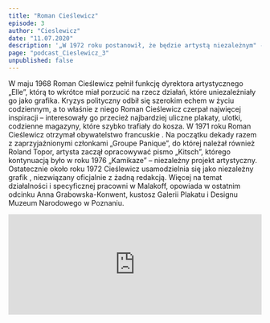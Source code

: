 ```yaml
---
title: "Roman Cieślewicz"
episode: 3
author: "Cieslewicz"
date: "11.07.2020"
description: '„W 1972 roku postanowił, że będzie artystą niezależnym" - mówi Anna Grabowska-Konwent, kustosz Galerii Plakatu i Designu Muzeum Narodowego w Poznaniu.'
page: "podcast_Cieslewicz_3"
unpublished: false
---
```


W maju 1968 Roman Cieślewicz pełnił funkcję dyrektora artystycznego
„Elle”, którą to wkrótce miał porzucić na rzecz działań, które
uniezależniały go jako grafika. Kryzys polityczny odbił się szerokim
echem w życiu codziennym, a to właśnie z niego Roman Cieślewicz czerpał
najwięcej inspiracji – interesowały go przecież najbardziej uliczne
plakaty, ulotki, codzienne magazyny, które szybko trafiały do kosza. W
1971 roku Roman Cieślewicz otrzymał obywatelstwo francuskie . Na
początku dekady razem z zaprzyjaźnionymi członkami „Groupe Panique”, do
której należał również Roland Topor, artysta zaczął opracowywać pismo
„Kitsch”, którego kontynuacją było w roku 1976 „Kamikaze” – niezależny
projekt artystyczny. Ostatecznie około roku 1972 Cieślewicz
usamodzielnia się jako niezależny grafik , niezwiązany oficjalnie z
żadną redakcją. Więcej na temat działalności i specyficznej pracowni w
Malakoff, opowiada w ostatnim odcinku Anna Grabowska-Konwent, kustosz
Galerii Plakatu i Designu Muzeum Narodowego w Poznaniu.

<iframe
src="https://widget.spreaker.com/player?episode_id=36864589&theme=light&playlist=false&playlist-continuous=false&autoplay=false&live-autoplay=false&chapters-image=true&episode_image_position=right&hide-logo=false&hide-likes=false&hide-comments=false&hide-sharing=false&hide-download=true"
width="100%"
height="200px"
frameborder="0"
></iframe>